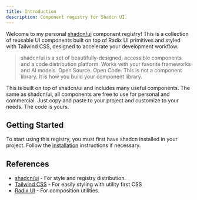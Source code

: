 ```yaml
---
title: Introduction
description: Component registry for Shadcn UI.
---
```


Welcome to my personal [shadcn/ui](https://ui.shadcn.com/) component registry! This is a collection of reusable UI components built on top of Radix UI primitives and styled with Tailwind CSS, designed to accelerate your development workflow.

> shadcn/ui is a set of beautifully-designed, accessible components and a code distribution platform. Works with your favorite frameworks and AI models. Open Source. Open Code.
> This is not a component library. It is how you build your component library.

This is built on top of shadcn/ui and includes many useful components. The same as shadcn/ui, all components are free to use for personal and commercial. Just copy and paste to your project and customize to your needs. The code is yours.

## Getting Started

To start using this registry, you must first have shadcn installed in your project. Follow the [installation](https://ui.shadcn.com/docs/installation) instructions if necessary.

## References

- [shadcn/ui](https://ui.shadcn.com/) - For style and registry distribution.
- [Tailwind CSS](https://tailwindcss.com) - For easily styling with utility first CSS
- [Radix UI](https://radix-ui.com/) - For composition utilities.
